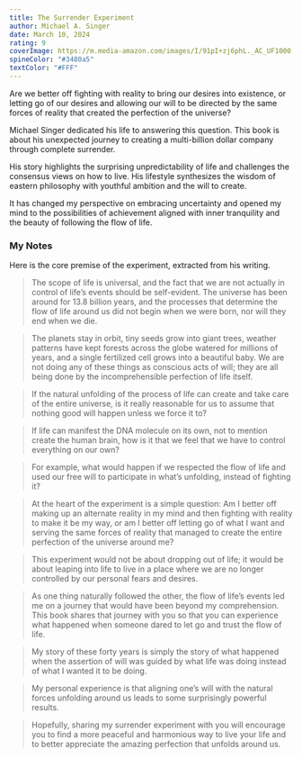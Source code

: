 ```yaml
---
title: The Surrender Experiment
author: Michael A. Singer
date: March 10, 2024
rating: 9
coverImage: https://m.media-amazon.com/images/I/91pI+zj6phL._AC_UF1000,1000_QL80_.jpg
spineColor: "#3480a5"
textColor: "#FFF"
---
```


Are we better off fighting with reality to bring our desires into existence, or letting go of our desires and allowing our will to be directed by the same forces of reality that created the perfection of the universe?

Michael Singer dedicated his life to answering this question. This book is about his unexpected journey to creating a multi-billion dollar company through complete surrender.

His story highlights the surprising unpredictability of life and challenges the consensus views on how to live. His lifestyle synthesizes the wisdom of eastern philosophy with youthful ambition and the will to create.

It has changed my perspective on embracing uncertainty and opened my mind to the possibilities of achievement aligned with inner tranquility and the beauty of following the flow of life.

### My Notes

Here is the core premise of the experiment, extracted from his writing.

> The scope of life is universal, and the fact that we are not actually in control of life’s events should be self-evident. The universe has been around for 13.8 billion years, and the processes that determine the flow of life around us did not begin when we were born, nor will they end when we die.

> The planets stay in orbit, tiny seeds grow into giant trees, weather patterns have kept forests across the globe watered for millions of years, and a single fertilized cell grows into a beautiful baby. We are not doing any of these things as conscious acts of will; they are all being done by the incomprehensible perfection of life itself.

> If the natural unfolding of the process of life can create and take care of the entire universe, is it really reasonable for us to assume that nothing good will happen unless we force it to?

> If life can manifest the DNA molecule on its own, not to mention create the human brain, how is it that we feel that we have to control everything on our own?

> For example, what would happen if we respected the flow of life and used our free will to participate in what’s unfolding, instead of fighting it?

> At the heart of the experiment is a simple question: Am I better off making up an alternate reality in my mind and then fighting with reality to make it be my way, or am I better off letting go of what I want and serving the same forces of reality that managed to create the entire perfection of the universe around me?

> This experiment would not be about dropping out of life; it would be about leaping into life to live in a place where we are no longer controlled by our personal fears and desires.

> As one thing naturally followed the other, the flow of life’s events led me on a journey that would have been beyond my comprehension. This book shares that journey with you so that you can experience what happened when someone dared to let go and trust the flow of life.

> My story of these forty years is simply the story of what happened when the assertion of will was guided by what life was doing instead of what I wanted it to be doing.

> My personal experience is that aligning one’s will with the natural forces unfolding around us leads to some surprisingly powerful results.

> Hopefully, sharing my surrender experiment with you will encourage you to find a more peaceful and harmonious way to live your life and to better appreciate the amazing perfection that unfolds around us.
